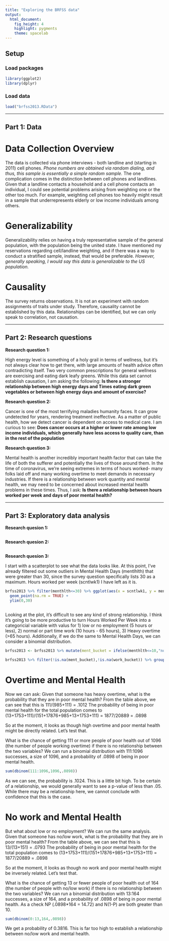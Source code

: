 ```yaml
---
title: "Exploring the BRFSS data"
output: 
  html_document: 
    fig_height: 4
    highlight: pygments
    theme: spacelab
---
```


## Setup

### Load packages

```r
library(ggplot2)
library(dplyr)
```

### Load data

```r
load("brfss2013.RData")
```

* * *

## Part 1: Data

# Data Collection Overview

The data is collected via phone interviews - both landline and (starting in 2011) cell phones.  *Phone numbers are obtained via random dialing, and thus, this sample is essentially a simple random sample.*  The one complication comes in the distinction between cell phones and landlines.  Given that a landline contacts a household and a cell phone contacts an individual, I could see potential problems arising from weighting one or the other too much.  For example, weighting cell phones too heavily might result in a sample that underrepresents elderly or low income individuals among others.

# Generalizability

Generalizability relies on having a truly representative sample of the general population, with the population being the united state.  I have mentioned my reservations regarding cell/landline weighting, and if there was a way to conduct a stratified sample, instead, that would be preferable.  *However, generally speaking, I would say this data is generalizable to the US population.*

# Causality

The survey returns observations.  It is not an experiment with random assignments of traits under study.  Therefore, causality cannot be established by this data.  Relationships can be identified, but we can only speak to correlation, not causation.

* * *

## Part 2: Research questions

**Research question 1:**

High energy level is something of a holy grail in terms of wellness, but it's not always clear how to get there, with large amounts of health advice often contradicting itself.  Two very common prescriptions for general wellness are exercising and eating dark leafy greens.  While this data set cannot establish causation, I am asking the following:  **Is there a stronger relationship between high energy days and Times eating dark green vegetables or between high energy days and amount of exercise?**

**Research question 2:**

Cancer is one of the most terrifying maladies humanity faces.  It can grow undetected for years, rendering treatment ineffective.  As a matter of public health, how we detect cancer is dependent on access to medical care.  I am curious to see: **Does cancer occurs at a higher or lower rate among low income individuals, which generally have less access to quality care, than in the rest of the population**

**Research question 3:**

Mental health is another incredibly important health factor that can take the life of both the sufferer and potentially the lives of those around them.  In the time of coronavirus, we're seeing extremes in terms of hours worked- many folks laid off and many working overtime to meet demands in necessary industries.  If there is a relationship between work quantity and mental health, we may need to be concerned about increased mental health problems in these times.  Thus, I ask: **Is there a relationship between hours worked per week and days of poor mental health?**

* * *

## Part 3: Exploratory data analysis

**Research quesion 1:**

```r

```



**Research quesion 2:**

```r

```



**Research quesion 3:**

I start with a scatterplot to see what the data looks like.  At this point, I've already filtered out some outliers in Mental Health Days (mentlhlth) that were greater than 30, since the survey question specifically lists 30 as a maximum.  Hours worked per week (scntlwk1) I have left as it is.

```r
brfss2013 %>% filter(menthlth<=30) %>% ggplot(aes(x = scntlwk1, y = menthlth)) + 
  geom_point(na.rm = TRUE) + 
  ylim(0,30)



```

Looking at the plot, it's difficult to see any kind of strong relationship.  I think it's going to be more productive to turn Hours Worked Per Week into a categoricial variable with valus for 1) low or no employment (5 hours or less), 2) normal or part time work (10 hours - 65 hours), 3) Heavy overtime (>65 hours).  Additionally, if we do the same to Mental Health Days, we can consider a binomial distribution.

```r

brfss2013 <- brfss2013 %>% mutate(ment_bucket = ifelse(menthlth<=10,"normal","poor"), work_bucket = ifelse(scntlwk1<=5,"no work",ifelse(scntlwk1>65,"overtime","normal")))

brfss2013 %>% filter(!is.na(ment_bucket),!is.na(work_bucket)) %>% group_by(ment_bucket,work_bucket) %>% summarise(n())

```

# Overtime and Mental Health

Now we can ask: Given that someone has heavy overtime, what is the probability that they are in poor mental health?  From the table above, we can see that this is 111/(985+111) = .1012
The probability of being in poor mental health for the total population comes to (13+1753+111)/(151+17876+985+13+1753+111) = 1877/20889 = .0898

So at the moment, it looks as though high overtime and poor mental health might be directly related.  Let's test that.

What is the chance of getting 111 or more people of poor health out of 1096 (the number of people working overtime) if there is no relationship between the two variables?  We can run a binomial distribution with 111:1096 successes, a size of 1096, and a probability of .0898 of being in poor mental health.

```r
sum(dbinom(111:1096,1096,.0898))

```
As we can see, the probability is .1024.  This is a little bit high.  To be certain of a relationship, we would generally want to see a p-value of less than .05.  While there may be a relationship here, we cannot conclude with confidence that this is the case.

# No work and Mental Health

But what about low or no employment?  We can run the same analysis. Given that someone has no/low work, what is the probability that they are in poor mental health?  From the table above, we can see that this is 13/(13+151) = .0793
The probability of being in poor mental health for the total population comes to (13+1753+111)/(151+17876+985+13+1753+111) = 1877/20889 = .0898

So at the moment, it looks as though no work and poor mental health might be inversely related. Let's test that.

What is the chance of getting 13 or fewer people of poor health out of 164 (the number of people with no/low work) if there is no relationship between the two variables?  We can run a binomial distribution with 13:164 successes, a size of 164, and a probability of .0898 of being in poor mental health.  As a check NP (.0898*164 = 14.72) and N(1-P) are both greater than 10.

```r
sum(dbinom(0:13,164,.0898))


```
We get a probability of 0.3816.  This is far too high to establish a relationship between no/low work and mental health.




